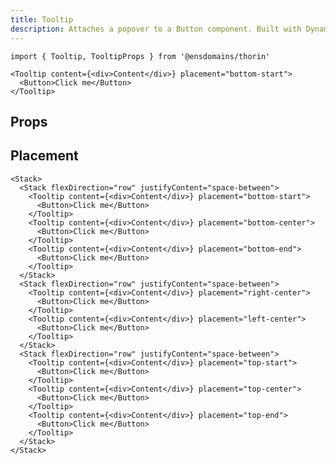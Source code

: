 ```yaml
---
title: Tooltip
description: Attaches a popover to a Button component. Built with DynamicPopover.
---
```


```tsx
import { Tooltip, TooltipProps } from '@ensdomains/thorin'
```

```tsx live=true  expand=ture minHeight=300px
<Tooltip content={<div>Content</div>} placement="bottom-start">
  <Button>Click me</Button>
</Tooltip>
```

## Props

<PropsTable sourceLink={sourceLink} types={types} />

## Placement

```tsx live=true  expand=ture minHeight=300px
<Stack>
  <Stack flexDirection="row" justifyContent="space-between">
    <Tooltip content={<div>Content</div>} placement="bottom-start">
      <Button>Click me</Button>
    </Tooltip>
    <Tooltip content={<div>Content</div>} placement="bottom-center">
      <Button>Click me</Button>
    </Tooltip>
    <Tooltip content={<div>Content</div>} placement="bottom-end">
      <Button>Click me</Button>
    </Tooltip>
  </Stack>
  <Stack flexDirection="row" justifyContent="space-between">
    <Tooltip content={<div>Content</div>} placement="right-center">
      <Button>Click me</Button>
    </Tooltip>
    <Tooltip content={<div>Content</div>} placement="left-center">
      <Button>Click me</Button>
    </Tooltip>
  </Stack>
  <Stack flexDirection="row" justifyContent="space-between">
    <Tooltip content={<div>Content</div>} placement="top-start">
      <Button>Click me</Button>
    </Tooltip>
    <Tooltip content={<div>Content</div>} placement="top-center">
      <Button>Click me</Button>
    </Tooltip>
    <Tooltip content={<div>Content</div>} placement="top-end">
      <Button>Click me</Button>
    </Tooltip>
  </Stack>
</Stack>
```
